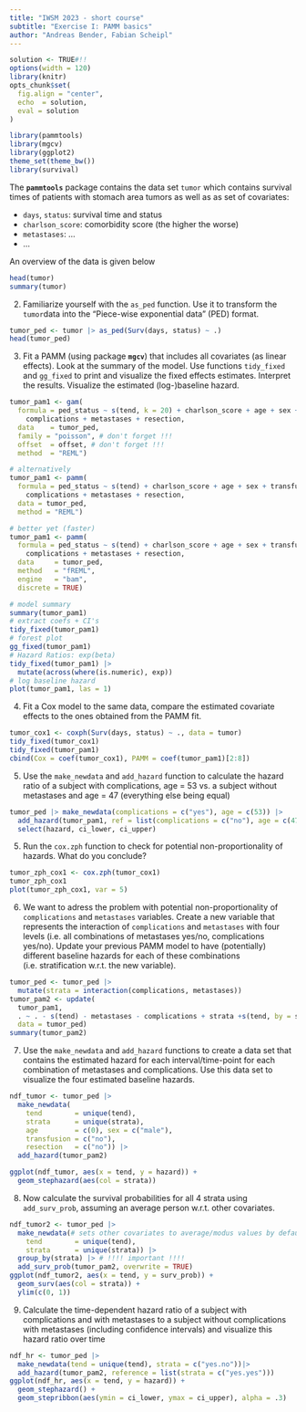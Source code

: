 ```yaml
---
title: "IWSM 2023 - short course"
subtitle: "Exercise I: PAMM basics"
author: "Andreas Bender, Fabian Scheipl"
---
```


```r
solution <- TRUE#!!
options(width = 120)
library(knitr)
opts_chunk$set(
  fig.align = "center",
  echo  = solution,
  eval = solution
)
```



```r
library(pammtools)
library(mgcv)
library(ggplot2)
theme_set(theme_bw())
library(survival)
```

The **`pammtools`** package contains the data set `tumor` which contains survival times of patients with stomach area tumors as well as as set of covariates:

- `days`, `status`: survival time and status
- `charlson_score`: comorbidity score (the higher the worse)
- `metastases`: ...
- ...

An overview of the data is given below

```r
head(tumor)
summary(tumor)
```


2. Familiarize yourself with the `as_ped` function. Use it to transform the `tumor`data into the "Piece-wise exponential data" (PED) format.

```r
tumor_ped <- tumor |> as_ped(Surv(days, status) ~ .)
head(tumor_ped)
```


3. Fit a PAMM (using package **`mgcv`**) that includes all covariates (as linear effects). Look at the summary of the model. Use functions `tidy_fixed` and `gg_fixed` to print and visualize the fixed effects estimates. Interpret the results.
Visualize the estimated (log-)baseline hazard.

```r
tumor_pam1 <- gam(
  formula = ped_status ~ s(tend, k = 20) + charlson_score + age + sex + transfusion +
    complications + metastases + resection,
  data    = tumor_ped,
  family = "poisson", # don't forget !!!
  offset  = offset, # don't forget !!!
  method  = "REML")

# alternatively
tumor_pam1 <- pamm(
  formula = ped_status ~ s(tend) + charlson_score + age + sex + transfusion +
    complications + metastases + resection,
  data = tumor_ped,
  method = "REML")

# better yet (faster)
tumor_pam1 <- pamm(
  formula = ped_status ~ s(tend) + charlson_score + age + sex + transfusion +
    complications + metastases + resection,
  data     = tumor_ped,
  method   = "fREML",
  engine   = "bam",
  discrete = TRUE)

# model summary
summary(tumor_pam1)
# extract coefs + CI's
tidy_fixed(tumor_pam1)
# forest plot
gg_fixed(tumor_pam1)
# Hazard Ratios: exp(beta)
tidy_fixed(tumor_pam1) |>
  mutate(across(where(is.numeric), exp))
# log baseline hazard
plot(tumor_pam1, las = 1)
```


4. Fit a Cox model to the same data, compare the estimated covariate effects to the ones obtained from the PAMM fit.

```r
tumor_cox1 <- coxph(Surv(days, status) ~ ., data = tumor)
tidy_fixed(tumor_cox1)
tidy_fixed(tumor_pam1)
cbind(Cox = coef(tumor_cox1), PAMM = coef(tumor_pam1)[2:8])
```


5. Use the `make_newdata` and `add_hazard` function to calculate the hazard ratio of a subject with complications, age = 53 vs. a subject without metastases and age = 47 (everything else being equal)

```r
tumor_ped |> make_newdata(complications = c("yes"), age = c(53)) |>
  add_hazard(tumor_pam1, ref = list(complications = c("no"), age = c(47))) |>
  select(hazard, ci_lower, ci_upper)
```


5. Run the `cox.zph` function to check for potential non-proportionality of hazards. What do you conclude?

```r
tumor_zph_cox1 <- cox.zph(tumor_cox1)
tumor_zph_cox1
plot(tumor_zph_cox1, var = 5)
```


6. We want to adress the problem with potential non-proportionality of `complications` and `metastases` variables. Create a new variable that represents the interaction of `complications` and `metastases` with four levels (i.e. all combinations of metastases yes/no, complications yes/no). Update your previous PAMM model to have (potentially) different baseline hazards for each of these combinations (i.e. stratification w.r.t. the new variable).


```r
tumor_ped <- tumor_ped |>
  mutate(strata = interaction(complications, metastases))
tumor_pam2 <- update(
  tumor_pam1,
  . ~ . - s(tend) - metastases - complications + strata +s(tend, by = strata),
  data = tumor_ped)
summary(tumor_pam2)
```


7. Use the `make_newdata` and `add_hazard` functions to create a data set that contains the estimated hazard for each interval/time-point for each combination of metastases and complications. Use this data set to visualize the four estimated baseline hazards.

```r
ndf_tumor <- tumor_ped |>
  make_newdata(
    tend        = unique(tend),
    strata      = unique(strata),
    age         = c(0), sex = c("male"),
    transfusion = c("no"),
    resection   = c("no")) |>
  add_hazard(tumor_pam2)

ggplot(ndf_tumor, aes(x = tend, y = hazard)) +
  geom_stephazard(aes(col = strata))
```

8. Now calculate the survival probabilities for all 4 strata using
  `add_surv_prob`, assuming an average person w.r.t. other covariates.

```r
ndf_tumor2 <- tumor_ped |>
  make_newdata(# sets other covariates to average/modus values by default
    tend        = unique(tend),
    strata      = unique(strata)) |>
  group_by(strata) |> # !!!! important !!!!
  add_surv_prob(tumor_pam2, overwrite = TRUE)
ggplot(ndf_tumor2, aes(x = tend, y = surv_prob)) +
  geom_surv(aes(col = strata)) +
  ylim(c(0, 1))
```


9. Calculate the time-dependent hazard ratio of a subject with complications and with metastases to a subject without complications with metastases (including confidence intervals) and visualize this hazard ratio over time

```r
ndf_hr <- tumor_ped |>
  make_newdata(tend = unique(tend), strata = c("yes.no"))|>
  add_hazard(tumor_pam2, reference = list(strata = c("yes.yes")))
ggplot(ndf_hr, aes(x = tend, y = hazard)) +
  geom_stephazard() +
  geom_stepribbon(aes(ymin = ci_lower, ymax = ci_upper), alpha = .3)
```
